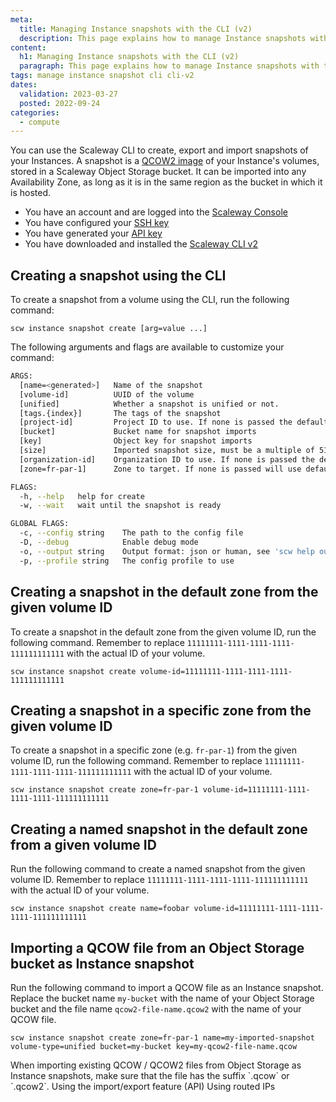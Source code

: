 ```yaml
---
meta:
  title: Managing Instance snapshots with the CLI (v2)
  description: This page explains how to manage Instance snapshots with the CLI (v2)
content:
  h1: Managing Instance snapshots with the CLI (v2)
  paragraph: This page explains how to manage Instance snapshots with the CLI (v2)
tags: manage instance snapshot cli cli-v2
dates:
  validation: 2023-03-27
  posted: 2022-09-24
categories:
  - compute
---
```


You can use the Scaleway CLI to create, export and import snapshots of your Instances. A snapshot is a [QCOW2 image](https://en.wikipedia.org/wiki/Qcow) of your Instance's volumes, stored in a Scaleway Object Storage bucket. It can be imported into any Availability Zone, as long as it is in the same region as the bucket in which it is hosted.

<Macro id="iam-requirements" />

<Message type="requirement">

  - You have an account and are logged into the [Scaleway Console](https://console.scaleway.com/)
  - You have configured your [SSH key](/console/my-project/how-to/create-ssh-key/)
  - You have generated your [API key](/identity-and-access-management/iam/how-to/create-api-keys/)
  - You have downloaded and installed the [Scaleway CLI v2](https://github.com/scaleway/scaleway-cli#scaleway-cli-v2)

</Message>

## Creating a snapshot using the CLI 

To create a snapshot from a volume using the CLI, run the following command:
```
scw instance snapshot create [arg=value ...]
```

The following arguments and flags are available to customize your command:

```sh
ARGS:
  [name=<generated>]   Name of the snapshot
  [volume-id]          UUID of the volume
  [unified]            Whether a snapshot is unified or not.
  [tags.{index}]       The tags of the snapshot
  [project-id]         Project ID to use. If none is passed the default project ID will be used
  [bucket]             Bucket name for snapshot imports
  [key]                Object key for snapshot imports
  [size]               Imported snapshot size, must be a multiple of 512
  [organization-id]    Organization ID to use. If none is passed the default organization ID will be used
  [zone=fr-par-1]      Zone to target. If none is passed will use default zone from the config (fr-par-1 | fr-par-2 | fr-par-3 | nl-ams-1 | nl-ams-2 | pl-waw-1)

FLAGS:
  -h, --help   help for create
  -w, --wait   wait until the snapshot is ready

GLOBAL FLAGS:
  -c, --config string    The path to the config file
  -D, --debug            Enable debug mode
  -o, --output string    Output format: json or human, see 'scw help output' for more info (default "human")
  -p, --profile string   The config profile to use
```

## Creating a snapshot in the default zone from the given volume ID


To create a snapshot in the default zone from the given volume ID, run the following command. Remember to replace `11111111-1111-1111-1111-111111111111` with the actual ID of your volume. 

```
scw instance snapshot create volume-id=11111111-1111-1111-1111-111111111111
```

## Creating a snapshot in a specific zone from the given volume ID 

To create a snapshot in a specific zone (e.g. `fr-par-1`) from the given volume ID, run the following command. Remember to replace `11111111-1111-1111-1111-111111111111` with the actual ID of your volume. 
```
scw instance snapshot create zone=fr-par-1 volume-id=11111111-1111-1111-1111-111111111111
```

## Creating a named snapshot in the default zone from a given volume ID 

Run the following command to create a named snapshot from the given volume ID. Remember to replace `11111111-1111-1111-1111-111111111111` with the actual ID of your volume. 

```
scw instance snapshot create name=foobar volume-id=11111111-1111-1111-1111-111111111111
```

## Importing a QCOW file from an Object Storage bucket as Instance snapshot

Run the following command to import a QCOW file as an Instance snapshot. Replace the bucket name `my-bucket` with the name of your Object Storage bucket and the file name `qcow2-file-name.qcow2` with the name of your QCOW file. 
```
scw instance snapshot create zone=fr-par-1 name=my-imported-snapshot volume-type=unified bucket=my-bucket key=my-qcow2-file-name.qcow
```

<Message type="important">
  When importing existing QCOW / QCOW2 files from Object Storage as Instance snapshots, make sure that the file has the suffix `.qcow` or `.qcow2`. 
</Message>

<Navigation>
  <PreviousButton to="/compute/instances/api-cli/snapshot-import-export-feature/">Using the import/export feature (API)</PreviousButton>
  <NextButton to="/compute/instances/api-cli/using-routed-ips/">Using routed IPs</NextButton>
</Navigation>
